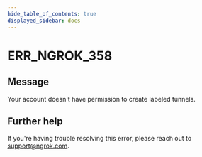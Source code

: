 ```yaml
---
hide_table_of_contents: true
displayed_sidebar: docs
---
```



# ERR_NGROK_358

## Message

Your account doesn't have permission to create labeled tunnels.

<ErrorDetails error="err_ngrok_358" />

## Further help

If you're having trouble resolving this error, please reach out to [support@ngrok.com](mailto:support@ngrok.com?subject=Help%20with%20ERR_NGROK_358).

